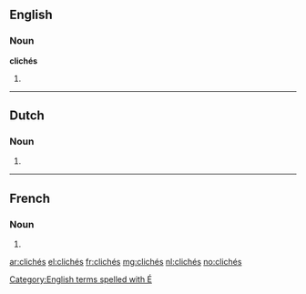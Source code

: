 ==English==

===Noun===
'''clichés'''

# {{plural of|cliché}}

[[Category:English terms spelled with É]]

----

==Dutch==

===Noun===
{{head|nl}}

# {{nl-noun form of|pl|cliché}}

----

==French==

===Noun===
{{head|fr|plural}} {{m-p}}

# {{plural of|cliché|lang=fr}}

[[ar:clichés]]
[[el:clichés]]
[[fr:clichés]]
[[mg:clichés]]
[[nl:clichés]]
[[no:clichés]]